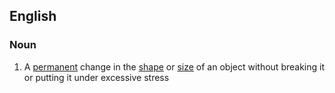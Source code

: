==English==

===Noun===
{{en-noun|sg=[[plastic]] [[deformation]]}}

# A [[permanent]] change in the [[shape]] or [[size]] of an object without breaking it or putting it under excessive stress